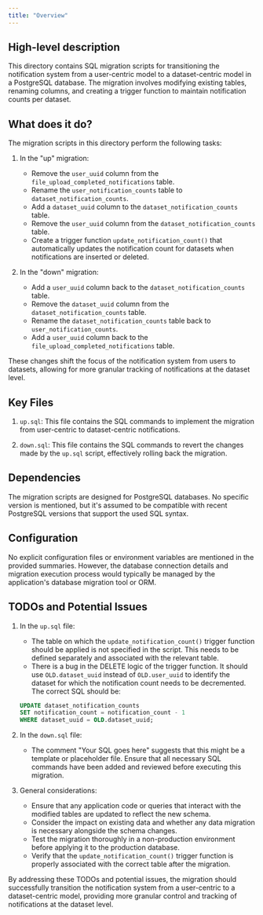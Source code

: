 ```yaml
---
title: "Overview"
---
```


## High-level description
This directory contains SQL migration scripts for transitioning the notification system from a user-centric model to a dataset-centric model in a PostgreSQL database. The migration involves modifying existing tables, renaming columns, and creating a trigger function to maintain notification counts per dataset.

## What does it do?
The migration scripts in this directory perform the following tasks:

1. In the "up" migration:
   - Remove the `user_uuid` column from the `file_upload_completed_notifications` table.
   - Rename the `user_notification_counts` table to `dataset_notification_counts`.
   - Add a `dataset_uuid` column to the `dataset_notification_counts` table.
   - Remove the `user_uuid` column from the `dataset_notification_counts` table.
   - Create a trigger function `update_notification_count()` that automatically updates the notification count for datasets when notifications are inserted or deleted.

2. In the "down" migration:
   - Add a `user_uuid` column back to the `dataset_notification_counts` table.
   - Remove the `dataset_uuid` column from the `dataset_notification_counts` table.
   - Rename the `dataset_notification_counts` table back to `user_notification_counts`.
   - Add a `user_uuid` column back to the `file_upload_completed_notifications` table.

These changes shift the focus of the notification system from users to datasets, allowing for more granular tracking of notifications at the dataset level.

## Key Files

1. `up.sql`: This file contains the SQL commands to implement the migration from user-centric to dataset-centric notifications.

2. `down.sql`: This file contains the SQL commands to revert the changes made by the `up.sql` script, effectively rolling back the migration.

## Dependencies
The migration scripts are designed for PostgreSQL databases. No specific version is mentioned, but it's assumed to be compatible with recent PostgreSQL versions that support the used SQL syntax.

## Configuration
No explicit configuration files or environment variables are mentioned in the provided summaries. However, the database connection details and migration execution process would typically be managed by the application's database migration tool or ORM.

## TODOs and Potential Issues

1. In the `up.sql` file:
   - The table on which the `update_notification_count()` trigger function should be applied is not specified in the script. This needs to be defined separately and associated with the relevant table.
   - There is a bug in the DELETE logic of the trigger function. It should use `OLD.dataset_uuid` instead of `OLD.user_uuid` to identify the dataset for which the notification count needs to be decremented. The correct SQL should be:

   ```sql
   UPDATE dataset_notification_counts
   SET notification_count = notification_count - 1
   WHERE dataset_uuid = OLD.dataset_uuid;
   ```

2. In the `down.sql` file:
   - The comment "Your SQL goes here" suggests that this might be a template or placeholder file. Ensure that all necessary SQL commands have been added and reviewed before executing this migration.

3. General considerations:
   - Ensure that any application code or queries that interact with the modified tables are updated to reflect the new schema.
   - Consider the impact on existing data and whether any data migration is necessary alongside the schema changes.
   - Test the migration thoroughly in a non-production environment before applying it to the production database.
   - Verify that the `update_notification_count()` trigger function is properly associated with the correct table after the migration.

By addressing these TODOs and potential issues, the migration should successfully transition the notification system from a user-centric to a dataset-centric model, providing more granular control and tracking of notifications at the dataset level.